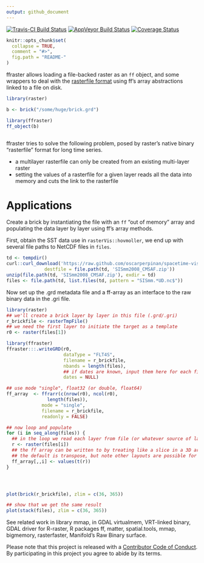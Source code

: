 ```yaml
---
output: github_document
---
```


<!-- README.md is generated from README.Rmd. Please edit that file -->


[![Travis-CI Build Status](https://travis-ci.org/hypertidy/ffraster.svg?branch=master)](https://travis-ci.org/hypertidy/ffraster)
[![AppVeyor Build Status](https://ci.appveyor.com/api/projects/status/github/mdsumner/ffraster?branch=master&svg=true)](https://ci.appveyor.com/project/mdsumner/ffraster)
[![Coverage Status](https://img.shields.io/codecov/c/github/hypertidy/ffraster/master.svg)](https://codecov.io/github/hypertidy/ffraster?branch=master)


```r
knitr::opts_chunk$set(
  collapse = TRUE,
  comment = "#>",
  fig.path = "README-"
)
```


ffraster allows loading a file-backed raster as an `ff` object, and some wrappers to deal with the [rasterfile format](https://cran.r-project.org/web/packages/raster/vignettes/rasterfile.pdf) using ff's array abstractions linked to a file on disk.  

```r
library(raster)

b <- brick("/some/huge/brick.grd")

library(ffraster)
ff_object(b)



```

ffraster tries to solve the following problem, posed by raster's native binary "rasterfile" format for long time series. 

* a multilayer rasterfile can only be created from an existing multi-layer raster
* setting the values of a rasterfile for a given layer reads all the data into memory and cuts the link to the rasterfile



# Applications

Create a brick by instantiating the file with an `ff` "out of memory" array and populating the data layer by layer using ff's array methods. 

First, obtain the SST data use in `rasterVis::hovmoller`, we end up with several file paths to NetCDF files in `files`. 

```r
td <- tempdir()
curl::curl_download('https://raw.github.com/oscarperpinan/spacetime-vis/master/data/SISmm2008_CMSAF.zip',
              destfile = file.path(td, 'SISmm2008_CMSAF.zip'))
unzip(file.path(td, 'SISmm2008_CMSAF.zip'), exdir = td)
files <- file.path(td, list.files(td, pattern = "SISmm.*UD.nc$"))
```

Now set up the .grd metadata file and a ff-array as an interface to the raw binary data in the .gri file. 

```r
library(raster)
## we'll create a brick layer by layer in this file (.grd/.gri)
r_brickfile <- rasterTmpFile()
## we need the first layer to initiate the target as a template
r0 <- raster(files[1])

library(ffraster)
ffraster:::.writeGRD(r0, 
                     dataType = "FLT4S", 
                     filename = r_brickfile, 
                     nbands = length(files), 
                     ## if dates are known, input them here for each file
                     dates = NULL)  

## use mode "single", float32 (or double, float64)
ff_array  <- ffrarr(c(nrow(r0), ncol(r0), 
               length(files)), 
             mode = "single", 
             filename = r_brickfile, 
             readonly = FALSE)

## now loop and populate
for (i in seq_along(files)) {
  ## in the loop we read each layer from file (or whatever source of layers we have)
  r <- raster(files[i])
  ## the ff array can be written to by treating like a slice in a 3D array
  ## the default is transpose, but note other layouts are possible for rasterfile and in ff
  ff_array[,,i] <- values(t(r))
}




plot(brick(r_brickfile), zlim = c(36, 365))

## show that we get the same result
plot(stack(files), zlim = c(36, 365))

```


See related work in library mmap, in GDAL virtualmem, VRT-linked binary, GDAL driver for R-raster, R packages ff, matter, spatial.tools, mmap,  bigmemory, rasterfaster,  Manifold's Raw Binary surface. 




Please note that this project is released with a [Contributor Code of Conduct](CONDUCT.md). By participating in this project you agree to abide by its terms.
